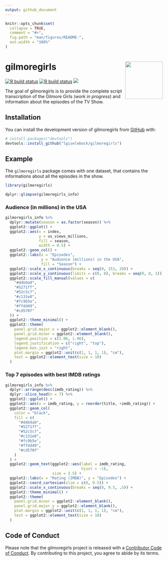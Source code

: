 ```yaml
---
output: github_document
---
```


<!-- README.md is generated from README.Rmd. Please edit that file -->

```r
knitr::opts_chunk$set(
  collapse = TRUE,
  comment = "#>",
  fig.path = "man/figures/README-",
  out.width = "100%"
)
```

# gilmoregirls <img src="https://github.com/lgiselebock/gilmoregirls/blob/master/man/figures/logo.png?raw=true" align="right" alt="" width="120"/>

<!-- badges: start -->
[![R build status](https://github.com/lgiselebock/gilmoregirls/workflows/R-CMD-check/badge.svg)](https://github.com/lgiselebock/gilmoregirls/actions)
[![R build status](https://github.com/lgiselebock/gilmoregirls/workflows/pkgdown/badge.svg)](https://github.com/lgiselebock/gilmoregirls/actions)
[![](https://img.shields.io/badge/devel%20version-0.0.0.9000-#8cc6ec.svg)](https://github.com/lgiselebock/gilmoregirls)
<!-- badges: end -->

The goal of gilmoregirls is to provide the complete script transcription of the Gilmore Girls (*work in progress*) and information about the episodes of the TV Show. 


## Installation

You can install the development version of gilmoregirls from [GitHub](https://github.com/) with:

``` r
# install.packages("devtools")
devtools::install_github("lgiselebock/gilmoregirls")
```

## Example

The `gilmoregirls` package comes with one dataset, that contains the informations about all the episodes in the show.

```r
library(gilmoregirls)

dplyr::glimpse(gilmoregirls_info)
```


### Audience (in millions) in the USA

```r


gilmoregirls_info %>%
  dplyr::mutate(season = as.factor(season)) %>%
  ggplot2::ggplot() +
  ggplot2::aes(x = index,
               y = us_views_millions,
               fill = season,
               width = 0.5) +
  ggplot2::geom_col() +
  ggplot2::labs(x = "Episodes",
                y = "Audience (millions) in the USA",
                fill = "Season") +
  ggplot2::scale_x_continuous(breaks = seq(0, 153, 20)) +
  ggplot2::scale_y_continuous(limits = c(0, 8), breaks = seq(0, 8, 2)) +
  ggplot2::scale_fill_manual(values = c(
    "#d4b9a9",
    "#5271ff",
    "#52c5c7",
    "#c131e8",
    "#fc9b5e",
    "#ffdd49",
    "#cd570f"
  )) +
  ggplot2::theme_minimal() +
  ggplot2::theme(
    panel.grid.major.x = ggplot2::element_blank(),
    panel.grid.minor = ggplot2::element_blank(),
    legend.position = c(1.06, 1.06),
    legend.justification = c("right", "top"),
    legend.box.just = "right",
    plot.margin = ggplot2::unit(c(1, 1, 1, 1), "cm"),
    text = ggplot2::element_text(size = 10)
  )

```


### Top 7 episodes with best IMDB ratings

```r

gilmoregirls_info %>%
  dplyr::arrange(desc(imdb_rating)) %>%
  dplyr::slice_head(n = 7) %>%
  ggplot2::ggplot() +
  ggplot2::aes(x = imdb_rating, y = reorder(title, +imdb_rating)) +
  ggplot2::geom_col(
    color = "black",
    fill = c(
      "#d4b9a9",
      "#5271ff",
      "#52c5c7",
      "#c131e8",
      "#fc9b5e",
      "#ffdd49",
      "#cd570f"
    )
  ) +
  ggplot2::geom_text(ggplot2::aes(label = imdb_rating,
                                  hjust = -1),
                     size = 3.5) +
  ggplot2::labs(x = "Rating (IMDB)", y = "Episodes") +
  ggplot2::coord_cartesian(xlim = c(8, 9.5)) +
  ggplot2::scale_x_continuous(breaks = seq(8, 9.5, .5)) +
  ggplot2::theme_minimal() +
  ggplot2::theme(
    panel.grid.minor = ggplot2::element_blank(),
    panel.grid.major.y = ggplot2::element_blank(),
    plot.margin = ggplot2::unit(c(1, 1, 1, 1), "cm"),
    text = ggplot2::element_text(size = 10)
  )

```


## Code of Conduct

Please note that the gilmoregirls project is released with a [Contributor Code of Conduct](https://contributor-covenant.org/version/2/1/CODE_OF_CONDUCT.html). By contributing to this project, you agree to abide by its terms.

